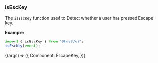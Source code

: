 
<Version />

<Meta title="Utils/2. Examples/8. isEscKey" />

### isEscKey

The `isEscKey` function used to Detect whether a user has pressed Escape key.

**Example:**

```js
import { isEscKey } from "@kws3/ui";
isEscKey(event);
```

<Story name="8. isEscKey" args={{}}>
  {(args) => ({
    Component: EscapeKey,
  })}
</Story>

